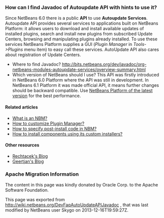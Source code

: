 <!--

    Licensed to the Apache Software Foundation (ASF) under one
    or more contributor license agreements.  See the NOTICE file
    distributed with this work for additional information
    regarding copyright ownership.  The ASF licenses this file
    to you under the Apache License, Version 2.0 (the
    "License"); you may not use this file except in compliance
    with the License.  You may obtain a copy of the License at

      http://www.apache.org/licenses/LICENSE-2.0

    Unless required by applicable law or agreed to in writing,
    software distributed under the License is distributed on an
    "AS IS" BASIS, WITHOUT WARRANTIES OR CONDITIONS OF ANY
    KIND, either express or implied.  See the License for the
    specific language governing permissions and limitations
    under the License.

-->

===How can I find Javadoc of Autoupdate API with hints to use it?===

Since NetBeans 6.0 there is a public '''API''' to use '''Autoupdate Services'''. Autoupdate API provides several services to applications built on NetBeans Platform: it allows users to download and install available updates of installed plugins, search and install new plugins from subscribed Update Centers, browsing and manipulating plugins already installed. To use these services NetBeans Platform supplies a GUI (''Plugin Manager'' in ''Tools->Plugins'' menu item) to easy call these services. AutoUpdate API also cares about registration of Update Centers.

* Where to find Javadoc? http://bits.netbeans.org/dev/javadoc/org-netbeans-modules-autoupdate-services/overview-summary.html
* Which version of NetBeans should I use? This API was firstly introduced in NetBeans 6.0 Platform where the API was still in development. In NetBeans 6.1 Platform it was made official API, it means further changes should be backward compatible. Use [http://platform.netbeans.org/platform-get.html NetBeans Platform of the latest version] for the best performance.

====Related articles====
* [[DevFaqWhatIsNbm | What is an NBM?]]
* [[FaqPluginManagerCustomization| How to customize Plugin Manager?]]
* [[DevFaqNbmPostInstall | How to specify post-install code in NBM?]]
* [[FaqDevComponentWithCustomInstaller| How to install components using its custom installers?]]

====Other resources====
* [https://blogs.oracle.com/rechtacek/ Rechtacek's Blog]
* [https://blogs.oracle.com/geertjan/ Geertjan's Blog]

===Apache Migration Information===

The content in this page was kindly donated by Oracle Corp. to the
Apache Software Foundation.

This page was exported from http://wiki.netbeans.org/DevFaqAutoUpdateAPIJavadoc , 
that was last modified by NetBeans user Skygo 
on 2013-12-16T19:59:27Z.

